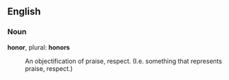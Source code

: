 ==English==
===Noun===
'''honor''', plural: '''honors'''
: An objectification of praise, respect.  (I.e. something that represents praise, respect.)